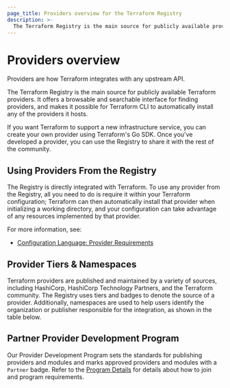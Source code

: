 ```yaml
---
page_title: Providers overview for the Terraform Registry
description: >-
  The Terraform Registry is the main source for publicly available providers, which are plugins that enable Terraform to interact with APIs. Learn how to use providers from the Registry.
---
```


# Providers overview

Providers are how Terraform integrates with any upstream API.

The Terraform Registry is the main source for publicly available Terraform providers. It offers a browsable and searchable interface for finding providers, and makes it possible for Terraform CLI to automatically install any of the providers it hosts.

If you want Terraform to support a new infrastructure service, you can create your own provider using Terraform's Go SDK. Once you've developed a provider, you can use the Registry to share it with the rest of the community.

## Using Providers From the Registry

The Registry is directly integrated with Terraform. To use any provider from the Registry, all you need to do is require it within your Terraform configuration; Terraform can then automatically install that provider when initializing a working directory, and your configuration can take advantage of any resources implemented by that provider.

For more information, see:

- [Configuration Language: Provider Requirements](/terraform/language/providers/requirements)

## Provider Tiers & Namespaces

Terraform providers are published and maintained by a variety of sources, including HashiCorp, HashiCorp Technology Partners, and the Terraform community. The Registry uses tiers and badges to denote the source of a provider. Additionally, namespaces are used to help users identify the organization or publisher responsible for the integration, as shown in the table below.

<ProviderTable />
<p></p>

## Partner Provider Development Program

Our Provider Development Program sets the standards for publishing providers and modules and marks approved providers and modules with a `Partner` badge. Refer to the [Program Details](/terraform/docs/partnerships) for details about how to join and program requirements.

